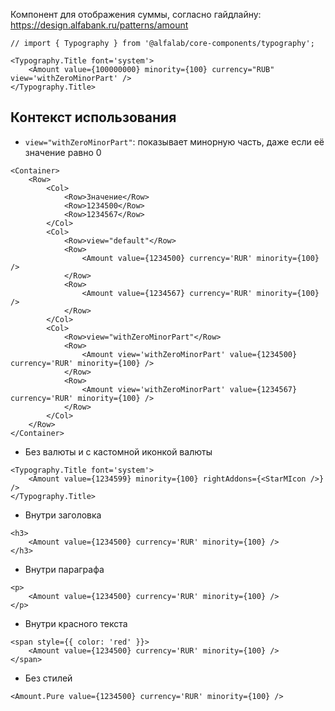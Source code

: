 Компонент для отображения суммы, согласно гайдлайну:
https://design.alfabank.ru/patterns/amount

```tsx live
// import { Typography } from '@alfalab/core-components/typography';

<Typography.Title font='system'>
    <Amount value={100000000} minority={100} currency="RUB" view='withZeroMinorPart' />
</Typography.Title>
```

## Контекст использования

<!-- TODO: хотели таблицу которая показывает разницу -->

- `view="withZeroMinorPart"`: показывает минорную часть, даже если её значение равно 0

```tsx live
<Container>
    <Row>
        <Col>
            <Row>Значение</Row>
            <Row>1234500</Row>
            <Row>1234567</Row>
        </Col>
        <Col>
            <Row>view="default"</Row>
            <Row>
                <Amount value={1234500} currency='RUR' minority={100} />
            </Row>
            <Row>
                <Amount value={1234567} currency='RUR' minority={100} />
            </Row>
        </Col>
        <Col>
            <Row>view="withZeroMinorPart"</Row>
            <Row>
                <Amount view='withZeroMinorPart' value={1234500} currency='RUR' minority={100} />
            </Row>
            <Row>
                <Amount view='withZeroMinorPart' value={1234567} currency='RUR' minority={100} />
            </Row>
        </Col>
    </Row>
</Container>
```

- Без валюты и с кастомной иконкой валюты

```tsx live
<Typography.Title font='system'>
    <Amount value={1234599} minority={100} rightAddons={<StarMIcon />} />
</Typography.Title>
```


- Внутри заголовка

```tsx live
<h3>
    <Amount value={1234500} currency='RUR' minority={100} />
</h3>
```

- Внутри параграфа

```tsx live
<p>
    <Amount value={1234500} currency='RUR' minority={100} />
</p>
```

- Внутри красного текста

```tsx live
<span style={{ color: 'red' }}>
    <Amount value={1234500} currency='RUR' minority={100} />
</span>
```

- Без стилей

```tsx live
<Amount.Pure value={1234500} currency='RUR' minority={100} />
```
